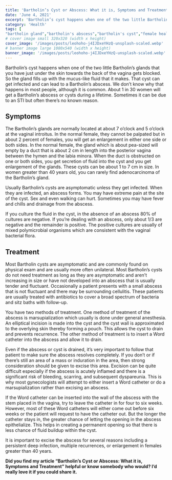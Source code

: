 ```yaml
---
title: 'Bartholin’s Cyst or Abscess: What it is, Symptoms and Treatment'
date: 'June 4, 2021'
excerpt: 'Bartholin’s cyst happens when one of the two little Bartholin’s glands that you have just under the skin towards the back of the vagina gets blocked. So the gland fills up with the mucus-like fluid that it makes.'
category: 'Health'
tags: [
"bartholin gland","bartholin's abscess","bartholin's cyst","female health","gynecology","signs and symptoms"]
# cover image small 320x320 (width x height)
cover_image: '/images/posts/leohoho-j4IJDxeYHzQ-unsplash-scaled.webp'
# banner image large 1080x540 (width x height)
banner_image: '/images/posts/leohoho-j4IJDxeYHzQ-unsplash-scaled.webp'
---
```


Bartholin’s cyst happens when one of the two little Bartholin’s glands that you have just under the skin towards the back of the vagina gets blocked. So the gland fills up with the mucus-like fluid that it makes. That cyst can get infected and can lead to a Bartholin’s abscess. We don’t know why that happens in most people, although it is common. About 1 in 30 women will get a Bartholin’s abscess or cysts during a lifetime. Sometimes it can be due to an STI but often there’s no known reason.

## Symptoms

The Bartholin’s glands are normally located at about 7 o’clock and 5 o’clock at the vaginal introitus. In the normal female, they cannot be palpated but in about 2 percent of females, you will get an enlargement in either one side or both sides. In the normal female, the gland which is about pea-sized will empty by a duct that is about 2 cm in length into the posterior vagina between the hymen and the labia minora. When the duct is obstructed on one or both sides, you get secretion of fluid into the cyst and you get enlargement of the glands. These cysts can be about 1 to 7 cm in size. In women greater than 40 years old, you can rarely find adenocarcinoma of the Bartholin’s gland.

Usually Bartholin’s cysts are asymptomatic unless they get infected. When they are infected, an abscess forms. You may have extreme pain at the site of the cyst. Sex and even walking can hurt. Sometimes you may have fever and chills and drainage from the abscess.

If you culture the fluid in the cyst, in the absence of an abscess 80% of cultures are negative. If you’re dealing with an abscess, only about 1/3 are negative and the remainder is positive. The positive cultures are usually of mixed polymicrobial organisms which are consistent with the vaginal bacterial flora.

## Treatment

Most Bartholin cysts are asymptomatic and are commonly found on physical exam and are usually more often unilateral. Most Bartholin’s cysts do not need treatment as long as they are asymptomatic and aren’t increasing in size or have not developed into an abscess that is usually tender and fluctuant. Occasionally a patient presents with a small abscess that is not fluctuant and there may be surrounding cellulitis. These patients are usually treated with antibiotics to cover a broad spectrum of bacteria and sitz baths with follow-up.

You have two methods of treatment. One method of treatment of the abscess is marsupialization which usually is done under general anesthesia. An elliptical incision is made into the cyst and the cyst wall is approximated to the overlying skin thereby forming a pouch. This allows the cyst to drain and prevents recurrence. The other method of treatment is to insert a Word catheter into the abscess and allow it to drain.

Even if the abscess or cyst is drained, it’s very important to follow that patient to make sure the abscess resolves completely. If you don’t or if there’s still an area of a mass or induration in the area, then strong consideration should be given to excise this area. Excision can be quite difficult especially if the abscess is acutely inflamed and there is a significant risk of bleeding, scarring, and subsequent dyspareunia. This is why most gynecologists will attempt to either insert a Word catheter or do a marsupialization rather than excising an abscess.

If the Word catheter can be inserted into the wall of the abscess with the stem placed in the vagina, try to leave the catheter in for four to six weeks. However, most of these Word catheters will either come out before six weeks or the patient will request to have the catheter out. But the longer the catheter stays in, the greater chance of letting the opening in the abscess epithelialize. This helps in creating a permanent opening so that there is less chance of fluid buildup within the cyst.

It is important to excise the abscess for several reasons including a persistent deep infection, multiple recurrences, or enlargement in females greater than 40 years.

**Did you find my article “**Bartholin’s Cyst or Abscess: What it is, Symptoms and Treatment**” helpful or know somebody who would? I’d really love it if you could share it.**
